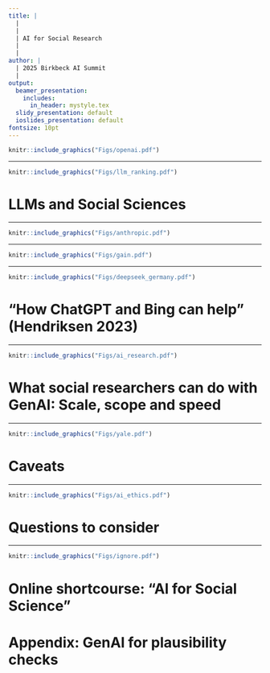 ```yaml
---
title: |
  |
  |
  | AI for Social Research
  |
  |
author: |
  | 2025 Birkbeck AI Summit
  |
output:
  beamer_presentation:
    includes:
      in_header: mystyle.tex
  slidy_presentation: default
  ioslides_presentation: default
fontsize: 10pt
---
```


\vspace{0.2cm}
```r
knitr::include_graphics("Figs/openai.pdf")
```
\vspace{0.2cm}
\begin{center}
\url{https://openai.com/research/}
\end{center}

---

```r
knitr::include_graphics("Figs/llm_ranking.pdf")
```
\vspace{0.1cm}
\begin{center}
\url{https://openrouter.ai/rankings/science?view=week}
\end{center}

# LLMs and Social Sciences

\begin{itemize}
\small
  \item Use AI to improve practical uses such as in
  \begin{itemize}
    \item Education (for both teachers and students)
    \item Newsroom
    \item Healthcare and counseling
    \item Crime control
  \end{itemize}
  \vspace{0.1cm}
  \item Broad societal impacts of and (potential) changes brought by AI, such as
  \begin{itemize}
    \item Misinformation and democratic backsliding
    \item Group inequality and discrimination
    \item Climate change and sustainable development
  \end{itemize}
  \vspace{0.1cm}
  \item Development, regulation and governance of AI -- geopolitics of LLMs (e.g., Deepseek)
\end{itemize}

---

```r
knitr::include_graphics("Figs/anthropic.pdf")
```
\vspace{0.1cm}
\begin{center}
\scriptsize
\url{https://www.anthropic.com/news/anthropic-education-report-how-university-students-use-claude}
\end{center}

---

\vspace{0.4cm}
```r
knitr::include_graphics("Figs/gain.pdf")
```
\begin{center}
\small
\url{https://generative-ai-newsroom.com/}
\end{center}

---

\vspace{0.4cm}
```r
knitr::include_graphics("Figs/deepseek_germany.pdf")
```

# "How ChatGPT and Bing can help" (Hendriksen 2023)

\begin{itemize}
  \item Identifying and adjusting research ideas/questions and relevant literatures (e.g. "what has been done in this area?")
  \vspace{0.4cm}
  \item Locating relevant co-authors and key researchers in the field (e.g. "who has worked on this topic?")
  \vspace{0.4cm}
  \item Exposing ideas to simulated and targeted critical readers (e.g. "how will my research be received")
  \vspace{0.4cm}
  \item Producing research applications (e.g. "develop an outline for research proposal; coding and programming for specified tasks")
\end{itemize}

---

\vspace{0.2cm}
```r
knitr::include_graphics("Figs/ai_research.pdf")
```

# What social researchers can do with GenAI: Scale, scope and speed

\begin{itemize}
  \item Explore human behaviour through "impersonation" (simulation) and human-machine interactions/comparisons -- AI agents and agent-based modeling (ABM)
  \vspace{0.4cm}
  \item Text annotation and (qualitative) grounded-theory coding -- interviews; natural language processing; discourse, content and thematic analysis (e.g., Geiecke and Jaravel 2024; Korinek 2023; Leek et al 2024)
  \vspace{0.4cm}
  \item Design, implement and replicate surveys, including experiments (see Bail 2024)
  \vspace{0.4cm}
  \item (Statistical) programming -- "vibe coding" (!?), more in Adv Topics in Quant Social Research
\end{itemize}

---

```r
knitr::include_graphics("Figs/yale.pdf")
```
\vspace{0.2cm}
\begin{center}
\url{https://www.youtube.com/watch?v=dBh_9pKOxd4&t=118s}
\end{center}

# Caveats

\begin{itemize}
  \item Human bias -- sure, but perhaps an opportunity to "reverse engineer" the (re)production of different biases?
  \vspace{0.2cm}
  \item Junk science and quality control -- domain-specific retrieval-augmented generation (RAG)?
  \vspace{0.2cm}
  \item Ethics, perhaps both as a problem and solution -- deception and simulation?
  \vspace{0.2cm}
  \item Transparency and replicability -- performance evaluation, prompt tweaking and model comparison?
\end{itemize}

---

```r
knitr::include_graphics("Figs/ai_ethics.pdf")
```
\vspace{0.2cm}
\begin{center}
\tiny
\url{https://www.theatlantic.com/technology/archive/2025/05/reddit-ai-persuasion-experiment-ethics/682676/}
\end{center}

# Questions to consider

\begin{itemize}
  \item Now AI has become a possibility -- how might you incorporate AI into your research? How comfortable are you with using AI for research purposes? Why?
  \vspace{0.7cm}
  \item Christopher Bail (PNAS 2024) listed a lot of promising research opportunities and questions, which one would like to explore further? What else?
  \vspace{0.7cm}
  \item In order to take advantage of AI, what might be the skills that you need to acquire? How much AI do you have to "know?" Perhaps apply the principle of "strategic ignorance" (Linsey McGoey 2019)?
\end{itemize}

---

```r
knitr::include_graphics("Figs/ignore.pdf")
```

# Online shortcourse: "AI for Social Science"

\begin{itemize}
  \item Session 1: Overview: From GPT to AGI
  \item Session 2: LLMs and qualitative social research (interviews and discourse/thematic analysis)
  \item Session 3: LLMs and survey and experimental research
  \item Session 4: LLMs and social data science I (natural language processing)
  \item Session 5: LLMs and social data science II (agent-based modeling and similations)
  \item Session 6: Project workshop and looking ahead
\end{itemize}

# Appendix: GenAI for plausibility checks

\begin{itemize}
  \item Without using ChatGPT and Bing, imagine how you can integrate AI into your research practice and workflows
  \vspace{0.5cm}
  \item Ask ChatGPT and Bing to see what they can do for your research. Are these suggestions at the risk of violating the College's policy on AI and academic integrity?
  \vspace{0.5cm}
  \item Ask ChatGPT and Bing in general what they can do for qualitative and/or quantitative (social) researchers
\end{itemize}
